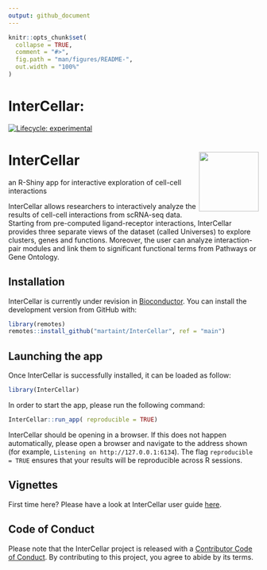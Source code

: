 ```yaml
---
output: github_document
---
```


<!-- README.md is generated from README.Rmd. Please edit that file -->

```r
knitr::opts_chunk$set(
  collapse = TRUE,
  comment = "#>",
  fig.path = "man/figures/README-",
  out.width = "100%"
)
```

# InterCellar: 

<!-- badges: start -->
[![Lifecycle: experimental](https://img.shields.io/badge/lifecycle-experimental-orange.svg)](https://www.tidyverse.org/lifecycle/#experimental)
<!-- badges: end -->

# InterCellar <img src="inst/app/www/logo.png" align="right" alt="" width="120" />

an R-Shiny app for interactive exploration of cell-cell interactions


InterCellar allows researchers to interactively analyze the results
of cell-cell interactions from scRNA-seq data. Starting from pre-computed ligand-receptor
  interactions, InterCellar provides three separate views of the dataset (called
  Universes) to explore clusters, genes and functions. Moreover, the user can analyze
  interaction-pair modules and link them to significant functional terms from 
  Pathways or Gene Ontology.

## Installation

InterCellar is currently under revision in [Bioconductor](https://www.bioconductor.org/).
You can install the development version from GitHub with:

```r
library(remotes)
remotes::install_github("martaint/InterCellar", ref = "main")
```

## Launching the app

Once InterCellar is successfully installed, it can be loaded as follow:

```r
library(InterCellar)
```

In order to start the app, please run the following command:

```r
InterCellar::run_app( reproducible = TRUE)
```

InterCellar should be opening in a browser. If this does not happen automatically, 
please open a browser and navigate to the address shown (for example, `Listening on http://127.0.0.1:6134`). The flag `reproducible = TRUE` ensures that your results will
be reproducible across R sessions.


## Vignettes

First time here? Please have a look at InterCellar user guide [here](doc/user_guide.html).


## Code of Conduct
  
  Please note that the InterCellar project is released with a [Contributor Code of Conduct](https://contributor-covenant.org/version/2/0/CODE_OF_CONDUCT.html). By contributing to this project, you agree to abide by its terms.
